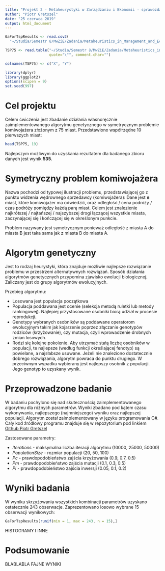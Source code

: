 ```yaml
---
title: "Projekt 2 - Metaheurystyki w Zarządzaniu i Ekonomii - sprawozdanie"
author: "Piotr Gretszel"
date: "25 czerwca 2019"
output: html_document
---
```


```r
GaForTspResults <- read.csv2(
  "~/Studia/Semestr 8/MwZiE/Zadania/Metaheuristics_in_Management_and_Economy/ProjectsMwZiE_C#/ProjectTSP/GaForTspResults.csv")

TSP75 <- read.table("~/Studia/Semestr 8/MwZiE/Zadania/Metaheuristics_in_Management_and_Economy/ProjectsMwZiE_R/TSP75.TXT", 
                    quote="\"", comment.char="")

colnames(TSP75) <- c("X", "Y")

library(dplyr)
library(ggplot2)
options(scipen = 9)
set.seed(997)
```

# Cel projektu

Celem ćwiczenia jest zbadanie działania własnoręcznie zaimplementowanego algorytmu genetycznego w symetrycznym problemie komiwojażera złożonym z 75 miast. Przedstawiono współrzędne 10 pierwszych miast:

```r
head(TSP75, 10)
```

Najlepszym możliwym do uzyskania rezultatem dla badanego zbioru danych jest wynik **535**.

# Symetryczny problem komiwojażera

Nazwa pochodzi od typowej ilustracji problemu, przedstawiającej go z punktu widzenia wędrownego sprzedawcy (komiwojażera): Dane jest **n** miast, które komiwojażer ma odwiedzić, oraz odległość / cena podróży / czas podróży pomiędzy każdą parą miast. Celem jest znalezienie najkrótszej / najtańszej / najszybszej drogi łączącej wszystkie miasta, zaczynającej się i kończącej się w określonym punkcie.

Problem nazywany jest symetrycznym ponieważ odległość z miasta A do miasta B jest taka sama jak z miasta B do miasta A.

# Algorytm genetyczny

Jest to rodzaj heurystyki, która znajduje możliwie najlepsze rozwiązanie problemu w przestrzeni alternatywnych rozwiązań. Sposób działania algorytmów genetycznych przypomina zjawisko ewolucji biologicznej. Zaliczany jest do grupy algorytmów ewolucyjnych.

Przebieg algorytmu:

- Losowana jest populacja początkowa
- Populacja poddawana jest ocenie (selekcja metodą ruletki lub metody rankingowej). Najlepiej przystosowane osobniki biorą udział w procesie reprodukcji.
- Genotypy wybranych osobników są poddawane operatorom ewolucyjnym takim jak kojarzenie poprzez złączanie genotypów rodziców (krzyżowanie), czy mutacja, czyli wprowadzenie drobnych zmian losowych.
- Rodzi się kolejne pokolenie. Aby utrzymać stałą liczbę osobników w populacji, te najlepsze (według funkcji określającej fenotyp) są powielane, a najsłabsze usuwane. Jeżeli nie znaleziono dostatecznie dobrego rozwiązania, algorytm powraca do punktu drugiego. W przeciwnym wypadku wybierany jest najlepszy osobnik z populacji. Jego genotyp to uzyskany wynik.

# Przeprowadzone badanie

W badaniu pochylono się nad skutecznością zaimplementowanego algorytmu dla różnych parametrów. Wyniki zbadano pod kątem czasu wykonywania, najlepszego (najmniejszego) wyniku oraz najlepszej populacji. Algorytm został zaimplementowany w języku programowania C#. Cały kod źródłowy programu znajduje się w repozytorium pod linkiem <a href="https://github.com/PiterCidry/Metaheuristics_in_Management_and_Economy">Github Piotr Gretszel</a>

Zastosowane parametry:

- *Iterations* - maksymalna liczba iteracji algorytmu (10000, 25000, 50000)
- *PopulationSize* -  rozmiar populacji (20, 50, 100)
- *Pc* - prawdopodobieństwo zajścia krzyżowania (0.9, 0.7, 0.5)
- *Pm* - prawdopodobieństwo zajścia mutacji (0.1, 0.3, 0.5)
- *Pi* - prawdopodobieństwo zajścia inwersji (0.05, 0.1, 0.2)

# Wyniki badania

W wyniku skrzyżowania wszystkich kombinacji parametrów uzyskano ostatecznie 243 obserwacje. Zaprezentowano losowo wybrane 15 obserwacji wynikowych:

```r
GaForTspResults[runif(min = 1, max = 243, n = 15),]
```

HISTOGRAMY I INNE

# Podsumowanie

BLABLABLA FAJNE WYNIKI
